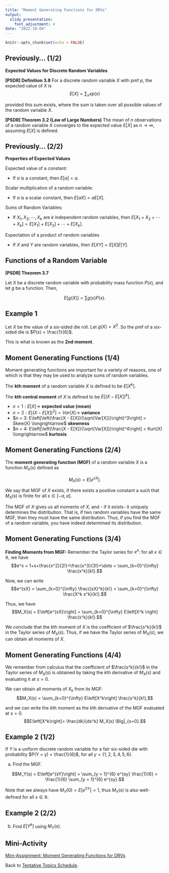 ```yaml
---
title: "Moment Generating Functions for DRVs"
output:
  slidy_presentation:
    font_adjustment: 4
date: "2022-10-04"
---
```


```r
knitr::opts_chunk$set(echo = FALSE)
```

## Previously... (1/2)

**Expected Values for Discrete Random Variables**

**[PSDR] Definition 3.8**
For a discrete random variable $X$ with pmf $p$, the expected value of $X$ is
$$E[X] = \sum_{x} x p(x)$$
 
provided this sum exists, where the sum is taken over all possible values of the random variable $X$.

**[PSDR] Theorem 3.2 (Law of Large Numbers)**
The mean of *n* observations of a random variable $X$ converges to the expected value $E[X]$ as $n \to \infty$, assuming $E[X]$ is defined.

## Previously... (2/2)

**Properties of Expected Values**

Expected value of a constant:

- If $a$ is a constant, then $E[a] = a$.

Scalar multiplication of a random variable:

- If $a$ is a scalar constant, then $E[aX] = aE[X]$.

Sums of Random Variables:

- If $X_1, X_2, \cdots, X_k$ are $k$ independent random variables, then $E[X_1 + X_2 + \cdots + X_k] = E[X_1] + E[X_2] + \cdots + E[X_k]$.

Expectation of a product of random variables

- If $X$ and $Y$ are random variables, then $E[XY] = E[X]E[Y]$.

## Functions of a Random Variable

**[PSDR] Theorem 3.7**

Let $X$ be a discrete random variable with probability mass function $P(x)$, and let $g$ be a function. Then,

$$E[g(X)] = \sum g(x)P(x).$$

## Example 1

Let $X$ be the value of a six-sided die roll. Let $g(X) = X^2$. So the pmf of a six-sided die is $P(x) = \frac{1}{6}$.

\begin{align*}
E[X^2] = & \sum_{i=1}^{6} x^2 \frac{1}{6} \\
       = & 1^2 \frac{1}{6} + 2^2 \frac{1}{6} + 3^2 \frac{1}{6} + 4^2 \frac{1}{6} + 5^2 \frac{1}{6} + 6^2 \frac{1}{6} \\
       \approx & 15.2356 \\
\end{align*}

This is what is known as the **2nd moment**.

## Moment Generating Functions (1/4)

Moment generating functions are important for a variety of reasons, one of which is that they may be used to analyze sums of random variables.

The **kth moment** of a random variable $X$ is defined to be $E\left[X^k\right]$. 

The **kth central moment** of $X$ is defined to be $E\left[\left(X−E[X]\right)^k\right]$.

- $n = 1: E[X] \longrightarrow$ **expected value (mean)**
- $n = 2: E\left[\left(X - E[X]\right)^2\right] = Var(X) \longrightarrow$ **variance**
- $n = 3: E\left[\left(\frac{X - E[X]}{\sqrt{Var[X]}}\right)^3\right] = Skew(X) \longrightarrow$ **skewness**
- $n = 4: E\left[\left(\frac{X - E[X]}{\sqrt{Var[X]}}\right)^4\right] = Kurt(X) \longrightarrow$ **kurtosis**

## Moment Generating Functions (2/4)

The **moment generating function (MGF)** of a random variable $X$ is a function $M_X(s)$ defined as

$$M_X(s)=E[e^{sX}].$$

We say that MGF of $X$ exists, if there exists a positive constant a such that $M_X(s)$ is finite for all $s \in [−a,a]$.

The MGF of $X$ gives us all moments of $X$, and - if it exists- it uniquely determines the distribution. That is, if two random variables have the same MGF, then they must have the same distribution. Thus, if you find the MGF of a random variable, you have indeed determined its distribution.

## Moment Generating Functions (3/4)

**Finding Moments from MGF:**
Remember the Taylor series for $e^x$: for all $x\in \mathbb{R}$, we have
$$e^x = 1+x+\frac{x^2}{2!}+\frac{x^3}{3!}+\dots = \sum_{k=0}^{\infty} \frac{x^k}{k!}.$$

Now, we can write
$$e^{sX} = \sum_{k=0}^{\infty} \frac{(sX)^k}{k!} = \sum_{k=0}^{\infty} \frac{X^k s^k}{k!}.$$

Thus, we have
$$M_X(s) = E\left[e^{sX}\right] = \sum_{k=0}^{\infty} E\left[X^k \right] \frac{s^k}{k!}.$$

We conclude that the $k$th moment of $X$ is the coefficient of $\frac{s^k}{k!}$ in the Taylor series of $M_X(s)$. Thus, if we have the Taylor series of $M_X(s)$, we can obtain all moments of $X$.

## Moment Generating Functions (4/4)

We remember from calculus that the coefficient of $\frac{s^k}{k!}$ in the Taylor series of $M_X(s)$ is obtained by taking the $k$th derivative of $M_X(s)$ and evaluating it at $s=0$.

We can obtain all moments of $X_k$ from its MGF:
$$M_X(s) = \sum_{k=0}^{\infty} E\left[X^k\right] \frac{s^k}{k!},$$

and we can write the $k$th moment as the $k$th derivative of the MGF evaluated at $s = 0$.
$$E\left[X^k\right]= \frac{dk}{ds^k} M_X(s) \Big|_{s=0}.$$

## Example 2 (1/2)

If $Y$ is a uniform discrete random variable for a fair six-sided die with probability $P(Y = y) = \frac{1}{6}$, for all $y = \{1,2,3,4,5,6\}$. 

a. Find the MGF.

$$M_Y(s) = E\left[e^{sY}\right] = \sum_{y = 1}^{6} e^{sy} \frac{1}{6} = \frac{1}{6} \sum_{y = 1}^{6} e^{sy}.$$
 
Note that we always have $M_Y(0)=E[e^{0Y}]= 1$, thus $M_Y(s)$ is also well-defined for all $s \in \mathbb{R}$.

## Example 2 (2/2)

b. Find $E[Y^k]$ using $M_Y(s)$.

\begin{align*}
M_Y(s) = & E\left[e^{sY}\right] = \frac{1}{6} \sum_{y = 1}^{6} e^{sy} \\
\frac{dk}{ds^k} M_Y(s) \Big|_{s=0} = & \frac{1}{6} \sum_{y = 1}^{6} y^k e^{sy} \Big|_{s=0} \\
E[Y^k] = & \frac{1}{6} \sum_{y = 1}^{6} y^k
\end{align*}

## Mini-Activity

[Mini-Assignment: Moment Generating Functions for DRVs](ma-mth461a-20221004.pdf){target="_blank"}

Back to [Tentative Topics Schedule](../../topics.html).

